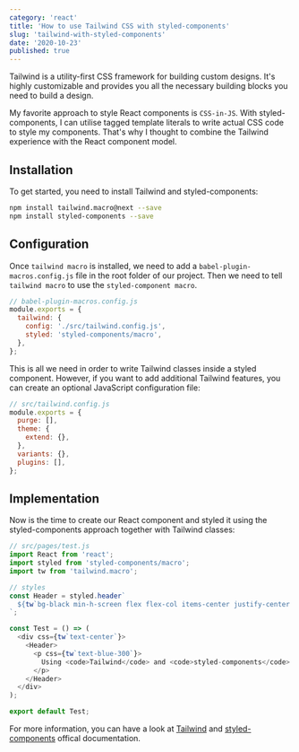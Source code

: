 ```yaml
---
category: 'react'
title: 'How to use Tailwind CSS with styled-components'
slug: 'tailwind-with-styled-components'
date: '2020-10-23'
published: true
---
```


Tailwind is a utility-first CSS framework for building custom designs. It's highly customizable and provides you all the necessary building blocks you need to build a design.

My favorite approach to style React components is `CSS-in-JS`. With styled-components, I can utilise tagged template literals to write actual CSS code to style my components. That's why I thought to combine the Tailwind experience with the React component model.

## Installation

To get started, you need to install Tailwind and styled-components:

```bash
npm install tailwind.macro@next --save
npm install styled-components --save
```

## Configuration

Once `tailwind macro` is installed, we need to add a `babel-plugin-macros.config.js` file in the root folder of our project. Then we need to tell `tailwind macro` to use the `styled-component macro`.

```js
// babel-plugin-macros.config.js
module.exports = {
  tailwind: {
    config: './src/tailwind.config.js',
    styled: 'styled-components/macro',
  },
};
```

This is all we need in order to write Tailwind classes inside a styled component. However, if you want to add additional Tailwind features, you can create an optional JavaScript configuration file:

```js
// src/tailwind.config.js
module.exports = {
  purge: [],
  theme: {
    extend: {},
  },
  variants: {},
  plugins: [],
};
```

## Implementation

Now is the time to create our React component and styled it using the styled-components approach together with Tailwind classes:

```js
// src/pages/test.js
import React from 'react';
import styled from 'styled-components/macro';
import tw from 'tailwind.macro';

// styles
const Header = styled.header`
  ${tw`bg-black min-h-screen flex flex-col items-center justify-center text-xl text-white`};
`;

const Test = () => (
  <div css={tw`text-center`}>
    <Header>
      <p css={tw`text-blue-300`}>
        Using <code>Tailwind</code> and <code>styled-components</code> together.
      </p>
    </Header>
  </div>
);

export default Test;
```

For more information, you can have a look at <a href='https://tailwindcss.com' target='_blank' rel='noreferrer'>Tailwind</a> and <a href='https://styled-components.com' target='_blank' rel='noreferrer'>styled-components</a> offical documentation.
